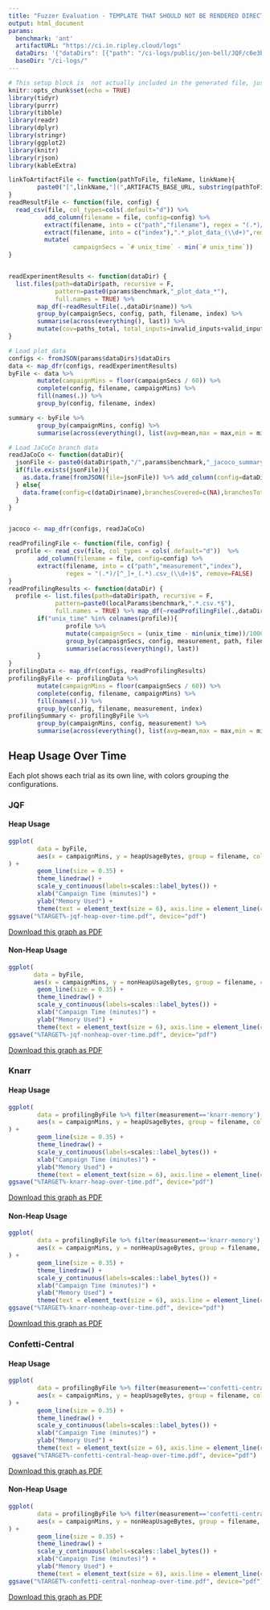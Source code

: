 ```yaml
---
title: "Fuzzer Evaluation - TEMPLATE THAT SHOULD NOT BE RENDERED DIRECTLY EXCEPT FOR DEV"
output: html_document
params:
  benchmark: 'ant'
  artifactURL: "https://ci.in.ripley.cloud/logs"
  dataDirs: '{"dataDirs": [{"path": "/ci-logs/public/jon-bell/JQF/c6e3b2417931d479104f59065da8ea85c7d07f31/Smoke test evaluation - 10 minutes, 5 trials/1604218427/2/artifacts", "name": "dummy-debug-ignore-this"}, {"name": "fast-collision-free-coverage", "path": "/ci-logs/public/jon-bell/JQF/cb70af65d5c0ac1a084c318c2b7260d6710d4ce9/Smoke test evaluation - 10 minutes, 5 trials/1607328380/1/artifacts"}, {"name": "reporting-ci", "path": "/ci-logs/public/jon-bell/JQF/8468ed5f28da5c3d79f85a1a0bcc8d8a8e7ccbd9/Smoke test evaluation - 10 minutes, 5 trials/1604384300/1/artifacts"}]}'
  baseDir: "/ci-logs/"
---
```

```r
# This setup block is  not actually included in the generated file, just here for debugging + reference of what gets included above the rest of this file...
knitr::opts_chunk$set(echo = TRUE)
library(tidyr)
library(purrr)
library(tibble)
library(readr)
library(dplyr)
library(stringr)
library(ggplot2)
library(knitr)
library(rjson)
library(kableExtra)

linkToArtifactFile <- function(pathToFile, fileName, linkName){
        paste0("[",linkName,"](",ARTIFACTS_BASE_URL, substring(pathToFile,nchar(params$baseDir)),"/",fileName,")")
}
readResultFile <- function(file, config) {
  read_csv(file, col_types=cols(.default="d")) %>%
          add_column(filename = file, config=config) %>%
          extract(filename, into = c("path","filename"), regex = "(.*)/([^/]*_plot_data.*)") %>%
          extract(filename, into = c("index"),".*_plot_data_(\\d+)",remove=FALSE)%>%
          mutate(
                  campaignSecs = `# unix_time` - min(`# unix_time`))
}


readExperimentResults <- function(dataDir) {
  list.files(path=dataDir$path, recursive = F,
             pattern=paste0(params$benchmark,"_plot_data_*"),
             full.names = TRUE) %>%
        map_df(~readResultFile(.,dataDir$name)) %>%
        group_by(campaignSecs, config, path, filename, index) %>%
        summarise(across(everything(), last)) %>%
        mutate(cov=paths_total, total_inputs=invalid_inputs+valid_inputs)
}

# Load plot_data
configs <- fromJSON(params$dataDirs)$dataDirs
data <- map_dfr(configs, readExperimentResults)
byFile <- data %>%
        mutate(campaignMins = floor(campaignSecs / 60)) %>%
        complete(config, filename, campaignMins) %>%
        fill(names(.)) %>%
        group_by(config, filename, index)

summary <- byFile %>%
        group_by(campaignMins, config) %>%
        summarise(across(everything(), list(avg=mean,max = max,min = min))) 

# Load JaCoCo branch data
readJaCoCo <- function(dataDir){
  jsonFile <- paste0(dataDir$path,"/",params$benchmark,"_jacoco_summary.json")
  if(file.exists(jsonFile)){
    as.data.frame(fromJSON(file=jsonFile)) %>% add_column(config=dataDir$name)
  } else{
    data.frame(config=c(dataDir$name),branchesCovered=c(NA),branchesTotal=c(NA))
  }
}


jacoco <- map_dfr(configs, readJaCoCo)
```


```r
readProfilingFile <- function(file, config) {
  profile <- read_csv(file, col_types = cols(.default="d"))  %>%
        add_column(filename = file, config=config) %>%
        extract(filename, into = c("path","measurement","index"),
                regex = "(.*)/[^_]+_(.*).csv_(\\d+)$", remove=FALSE)
}
readProfilingResults <- function(dataDir) {
  profile <- list.files(path=dataDir$path, recursive = F,
             pattern=paste0(localParams$benchmark,".*.csv.*$"),
             full.names = TRUE) %>% map_df(~readProfilingFile(.,dataDir$name))
        if("unix_time" %in% colnames(profile)){
                profile %>%
                mutate(campaignSecs = (unix_time - min(unix_time))/1000) %>%
                group_by(campaignSecs, config, measurement, path, filename, index) %>%
                summarise(across(everything(), last))
        }
}
profilingData <- map_dfr(configs, readProfilingResults)
profilingByFile <- profilingData %>%
        mutate(campaignMins = floor(campaignSecs / 60)) %>%
        complete(config, filename, campaignMins) %>%
        fill(names(.)) %>%
        group_by(config, filename, measurement, index)
profilingSummary <- profilingByFile %>%
        group_by(campaignMins, config, measurement) %>%
        summarise(across(everything(), list(avg=mean,max = max,min = min)))
```

## Heap Usage Over Time

Each plot shows each trial as its own line, with colors grouping the configurations.

### JQF

#### Heap Usage
```r
ggplot(
        data = byFile,
        aes(x = campaignMins, y = heapUsageBytes, group = filename, color = config)
) +
        geom_line(size = 0.35) +
        theme_linedraw() +
        scale_y_continuous(labels=scales::label_bytes()) + 
        xlab("Campaign Time (minutes)") +
        ylab("Memory Used") +
        theme(text = element_text(size = 6), axis.line = element_line(colour = "black", size = 0.01)) 
ggsave("%TARGET%-jqf-heap-over-time.pdf", device="pdf")
```

[Download this graph as PDF](%SITE_BASE_URL%%TARGET%-jqf-heap-over-time.pdf)

#### Non-Heap Usage
```r
ggplot(
       data = byFile,
       aes(x = campaignMins, y = nonHeapUsageBytes, group = filename, color = config)) +
        geom_line(size = 0.35) +
        theme_linedraw() +
        scale_y_continuous(labels=scales::label_bytes()) + 
        xlab("Campaign Time (minutes)") +
        ylab("Memory Used") +
        theme(text = element_text(size = 6), axis.line = element_line(colour = "black", size = 0.01)) 
ggsave("%TARGET%-jqf-nonheap-over-time.pdf", device="pdf")
```

[Download this graph as PDF](%SITE_BASE_URL%%TARGET%-jqf-nonheap-over-time.pdf)

### Knarr

#### Heap Usage
```r
ggplot(
        data = profilingByFile %>% filter(measurement=='knarr-memory'),
        aes(x = campaignMins, y = heapUsageBytes, group = filename, color = config)
) +
        geom_line(size = 0.35) +
        theme_linedraw() +
        scale_y_continuous(labels=scales::label_bytes()) + 
        xlab("Campaign Time (minutes)") +
        ylab("Memory Used") +
        theme(text = element_text(size = 6), axis.line = element_line(colour = "black", size = 0.01)) 
ggsave("%TARGET%-knarr-heap-over-time.pdf", device="pdf")
```

[Download this graph as PDF](%SITE_BASE_URL%%TARGET%-knarr-heap-over-time.pdf)

#### Non-Heap Usage
```r
ggplot(
        data = profilingByFile %>% filter(measurement=='knarr-memory'),
        aes(x = campaignMins, y = nonHeapUsageBytes, group = filename, color = config)
) +
        geom_line(size = 0.35) +
        theme_linedraw() +
        scale_y_continuous(labels=scales::label_bytes()) + 
        xlab("Campaign Time (minutes)") +
        ylab("Memory Used") +
        theme(text = element_text(size = 6), axis.line = element_line(colour = "black", size = 0.01)) 
ggsave("%TARGET%-knarr-nonheap-over-time.pdf", device="pdf")
```

[Download this graph as PDF](%SITE_BASE_URL%%TARGET%-knarr-nonheap-over-time.pdf)

### Confetti-Central

#### Heap Usage
```r
ggplot(
        data = profilingByFile %>% filter(measurement=='confetti-central-memory'),
        aes(x = campaignMins, y = heapUsageBytes, group = filename, color = config)
) +
        geom_line(size = 0.35) +
        theme_linedraw() +
        scale_y_continuous(labels=scales::label_bytes()) + 
        xlab("Campaign Time (minutes)") +
        ylab("Memory Used") +
        theme(text = element_text(size = 6), axis.line = element_line(colour = "black", size = 0.01)) 
 ggsave("%TARGET%-confetti-central-heap-over-time.pdf", device="pdf")
```

[Download this graph as PDF](%SITE_BASE_URL%%TARGET%-confetti-central-heap-over-time.pdf)

#### Non-Heap Usage
```r
ggplot(
        data = profilingByFile %>% filter(measurement=='confetti-central-memory'),
        aes(x = campaignMins, y = nonHeapUsageBytes, group = filename, color = config)
) +
        geom_line(size = 0.35) +
        theme_linedraw() +
        scale_y_continuous(labels=scales::label_bytes()) + 
        xlab("Campaign Time (minutes)") +
        ylab("Memory Used") +
        theme(text = element_text(size = 6), axis.line = element_line(colour = "black", size = 0.01)) 
ggsave("%TARGET%-confetti-central-nonheap-over-time.pdf", device="pdf")
```

[Download this graph as PDF](%SITE_BASE_URL%%TARGET%-confetti-central-nonheap-over-time.pdf)